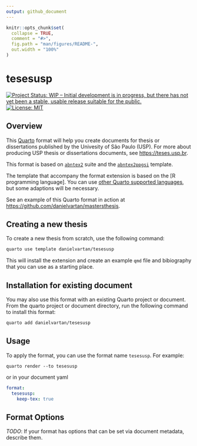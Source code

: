 ```yaml
---
output: github_document
---
```


<!-- README.md is generated from README.Rmd. Please edit that file -->

```r
knitr::opts_chunk$set(
  collapse = TRUE,
  comment = "#>",
  fig.path = "man/figures/README-",
  out.width = "100%"
)
```

# tesesusp

<!-- badges: start -->
[![Project Status: WIP – Initial development is in progress, but there has not yet been a stable, usable release suitable for the public.](https://www.repostatus.org/badges/latest/wip.svg)](https://www.repostatus.org/#wip)
[![License: MIT](https://img.shields.io/badge/license-MIT-green)](https://choosealicense.com/licenses/mit/)
<!-- badges: end -->

## Overview

This [Quarto](https://quarto.org) format will help you create documents for thesis or dissertations published by the Univesity of São Paulo (USP). For more about producing USP thesis or dissertations documents, see <https://teses.usp.br>.

This format is based on [`abntex2`](https://www.abntex.net.br/) suite and the [`abntex2ppgsi`](https://www.overleaf.com/project/64f7bdf1641ad4a3a8482800) template.

The template that accompany the format extension is based on the [R programming language]. You can use [other Quarto supported languages](https://quarto.org/docs/computations/python.html), but some adaptions will be necessary.

See an example of this Quarto format in action at <https://github.com/danielvartan/mastersthesis>.

## Creating a new thesis

To create a new thesis from scratch, use the following command:

```bash
quarto use template danielvartan/tesesusp
```

This will install the extension and create an example `qmd` file and bibiography that you can use as a starting place.

## Installation for existing document

You may also use this format with an existing Quarto project or document. From the quarto project or document directory, run the following command to install this format:

```bash
quarto add danielvartan/tesesusp
```

## Usage

To apply the format, you can use the format name `tesesusp`. For example:

`quarto render --to tesesusp`

or in your document yaml

``` yaml
format:
  tesesusp:
    keep-tex: true    
```

<!-- You can view a preview of the rendered template at <https://quarto-journals.github.io/elsevier/>. -->

## Format Options

<!-- See <https://github.com/quarto-journals/elsevier>. -->
<!-- See <https://quarto.org/docs/extensions/formats.html>. -->

*TODO*: If your format has options that can be set via document metadata, describe them.
